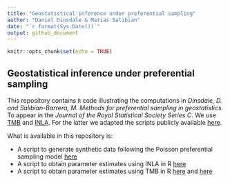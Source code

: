 ```yaml
---
title: "Geostatistical inference under preferential sampling"
author: "Daniel Dinsdale & Matias Salibian"
date: "`r format(Sys.Date())`"
output: github_document
---
```



```r
knitr::opts_chunk$set(echo = TRUE)
```

## Geostatistical inference under preferential sampling

This repository contains `R` code illustrating the 
computations in *Dinsdale, D. and Salibian-Barrera, M. Methods for preferential sampling in geostatistics.* To appear in the *Journal of the Royal Statistical Society Series C*. We use 
[TMB](https://github.com/kaskr/adcomp/wiki) and 
[INLA](http://www.r-inla.org/). For the latter we adapted the scripts 
publicly available [here](http://www.r-inla.org/examples/case-studies/diggle09/simulation1). 

What is available in this repository is:

* A script to generate synthetic data following the Poisson preferential sampling model [here](RFiles/dataExample.R)
* A script to obtain parameter estimates using INLA in R [here](RFiles/INLAExample.R)
* A script to obtain parameter estimates using TMB in R [here](RFiles/TMBExample.R) and [here](RFiles/TMBExample.cpp)


